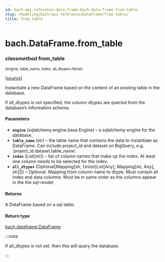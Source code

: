 ```yaml
---
id: bach-api-reference-data-frame-bach-data-frame-from-table
slug: /modeling/bach/api-reference/DataFrame/from_table/
title: from_table
---
```


# bach.DataFrame.from_table

<div className="method">

### <span className="type-annotation"><em>classmethod</em></span> <span className="name">from_table</span>

<small className="parameter-list">(<span className="parameter" id="engine">engine</span>, <span className="parameter" id="table_name">table_name</span>, <span className="parameter" id="index">index</span>, <span className="parameter" id="all_dtypes">all_dtypes=None</span>)</small>


&#8203;<span className="view-source">[[source]](https://github.com/objectiv/objectiv-analytics/blob/main/bach/bach/dataframe.py)</span>

<div className="content">

Instantiate a new DataFrame based on the content of an existing table in the database.

If all_dtypes is not specified, the column dtypes are queried from the database’s information
schema.


#### Parameters

* **`engine`** (sqlalchemy.engine.base.Engine) – a sqlalchemy engine for the database.
* **`table_name`** (str) – the table name that contains the data to instantiate as DataFrame.
Can include project_id and dataset on BigQuery, e.g. ‘project_id.dataset.table_name’.
* **`index`** (List[str]) – list of column names that make up the index. At least one column needs to be
selected for the index.
* **`all_dtypes`** (Optional[Mapping[str, Union[List[Any], Mapping[str, Any], str]]]) – Optional. Mapping from column name to dtype.
Must contain all index and data columns.
Must be in same order as the columns appear in the the sql-model.



#### Returns

A DataFrame based on a sql table.



#### Return type

[bach.dataframe.DataFrame](/modeling/bach/api-reference/DataFrame/bach.DataFrame.mdx)


:::note

If all_dtypes is not set, then this will query the database.


:::


</div>


</div>
